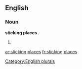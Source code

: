 
==English==

===Noun===
'''sticking places'''

# {{plural of|[[sticking place]]}}

[[Category:English plurals]]

[[ar:sticking places]]
[[fr:sticking places]]
